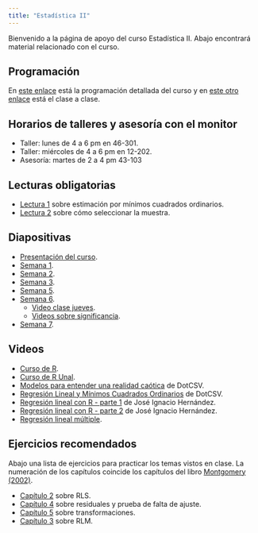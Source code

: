```yaml
---
title: "Estadística II"
---
```


Bienvenido a la página de apoyo del curso Estadística II. Abajo encontrará material relacionado con el curso.

## Programación

En [este enlace](my_docs/docs_cur_est2/Programa_3006915_2024_01.pdf) está la programación detallada del curso y en [este otro enlace](https://drive.google.com/file/d/1O0PGYWhO5oV-4CsQQY67JkmvojPeBtym/view?usp=sharing) está el clase a clase.

## Horarios de talleres y asesoría con el monitor

- Taller: lunes de 4 a 6 pm en 46-301.
- Taller: miércoles de 4 a 6 pm en 12-202.
- Asesoría: martes de 2 a 4 pm 43-103

## Lecturas obligatorias

- [Lectura 1](my_docs/docs_cur_est2/Lectura_RLS.pdf) sobre estimación por mínimos cuadrados ordinarios.
- [Lectura 2](my_docs/docs_cur_est2/Lectura_muestreo.pdf) sobre cómo seleccionar la muestra.

## Diapositivas

- [Presentación del curso](my_docs/docs_cur_est2/Presentacion_curso.pdf).
- [Semana 1](my_docs/docs_cur_est2/Semana01.html).
- [Semana 2](my_docs/docs_cur_est2/Semana02.html).
- [Semana 3](my_docs/docs_cur_est2/Semana03.html).
- [Semana 5](my_docs/docs_cur_est2/Semana05.html).
- [Semana 6](my_docs/docs_cur_est2/Semana06.html).
  - [Video clase jueves](https://drive.google.com/file/d/1-5q6pZHg0FLF0MHmiTtzXHv_czBhSEeL/view?usp=sharing).
  - [Videos sobre significancia](https://youtube.com/playlist?list=PL08m41FgwG2wr8K0Gl5mpcUEVo8Ehl1jP&si=uogLF9Tt3MYc8jIf).
- [Semana 7](my_docs/docs_cur_est2/Semana07.html).


## Videos

- [Curso de R](https://youtube.com/playlist?list=PLdV8ntSOIL5SqS4-sbms4M_puIIucPwmh&si=a266a1bSGcGBwjkk).
- [Curso de R Unal](https://youtu.be/QflFnrPVEwc?si=zEzOInrVt2Kqu61v).
- [Modelos para entender una realidad caótica](https://youtu.be/Sb8XVheowVQ?si=MvekYEI7GJzExhD3) de DotCSV.
- [Regresión Lineal y Mínimos Cuadrados Ordinarios](https://youtu.be/k964_uNn3l0?si=EEzUGJTM4bTND4S3) de DotCSV.
- [Regresión lineal con R - parte 1](https://youtu.be/6pcsalqPQsQ?si=T8bixKPQI8WSQDyv&t=368) de José Ignacio Hernández.
- [Regresión lineal con R - parte 2](https://youtu.be/_hOTTm9taEM?si=y6xzdu0wIuNjYrxt) de José Ignacio Hernández.
- [Regresión lineal múltiple](https://youtube.com/playlist?list=PL2YDFFqqa6jdBIs_zAM_xp5grdQE3pLnz&si=ATuOFJJr5gpP_kI7).

## Ejercicios recomendados

Abajo una lista de ejercicios para practicar los temas vistos en clase. La numeración de los capítulos coincide los capítulos del libro [Montgomery (2002)](https://www.amazon.com/-/es/Elizabeth-Geoffrey-Vining-Douglas-Montgomery/dp/9702403278).

- [Capítulo 2](my_docs/docs_cur_est2/Ejer_cap2.html) sobre RLS.
- [Capítulo 4](my_docs/docs_cur_est2/Ejer_cap4.html) sobre residuales y prueba de falta de ajuste.
- [Capítulo 5](my_docs/docs_cur_est2/Ejer_cap5.html) sobre transformaciones.
- [Capítulo 3](my_docs/docs_cur_est2/Ejer_cap3.html) sobre RLM.



